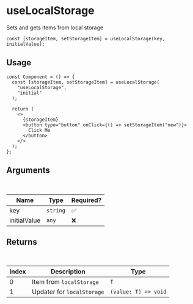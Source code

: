 # useLocalStorage

Sets and gets items from local storage

`const [storageItem, setStorageItem] = useLocalStorage(key, initialValue);`

## Usage

```tsx
const Component = () => {
  const [storageItem, setStorageItem] = useLocalStorage(
    "useLocalStorage",
    "initial"
  );

  return (
    <>
      {storageItem}
      <button type="button" onClick={() => setStorageItem("new")}>
        Click Me
      </button>
    </>
  );
};
```

## Arguments

<br />

| Name         | Type     | Required? |
| ------------ | -------- | --------- |
| key          | `string` | ✅        |
| initialValue | `any`    | ❌        |

## Returns

<br />

| Index | Description                | Type                 |
| ----- | -------------------------- | -------------------- |
| 0     | Item from `localStorage`   | `T`                  |
| 1     | Updater for `localStorage` | `(value: T) => void` |
